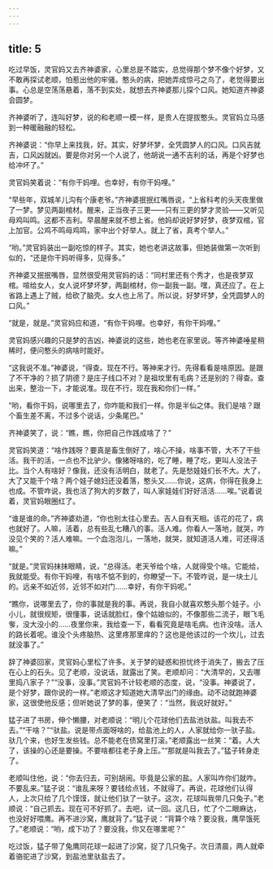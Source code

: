 ```yaml
---
---
---
```

title: 5
---



吃过早饭，灵官妈又去齐神婆家，心里总是不踏实，总觉得那个梦不像个好梦，又不敢再探试老顺，怕惹出他的牢骚。憨头的病，把她弄成惊弓之鸟了，老觉得要出事。心总是空荡荡悬着，落不到实处，就想去齐神婆那儿探个口风。她知道齐神婆会圆梦。

齐神婆听了，连叫好梦，说的和老顺一模一样，是贵人在提拔憨头。灵官妈立马感到一种暖融融的轻松。

齐神婆说：“你早上来找我，好。其实，好梦坏梦，全凭圆梦人的口风。口风吉就吉，口风凶就凶。要是你对另一个人说了，他胡说一通不吉利的话，再是个好梦也给冲坏了。”

灵官妈笑着说：“有你干妈哩。也幸好，有你干妈哩。”

“早些年，双城羊儿沟有个康老爷。”齐神婆抿抿红嘴唇说，“上省科考的头天夜里做了一梦。梦见两副棺材。醒来，正当夜子三更——只有三更的梦才灵验——又听见母鸡叫鸣。这都不吉利。早晨醒来就不想上省。他妈却说好梦好梦，夜梦双棺，官上加官。公鸡不鸣母鸡鸣，家中出个好举人。就上了省，真考个举人。”

“哟。”灵官妈装出一副吃惊的样子。其实，她也老讲这故事，但她装做第一次听到似的，“还是你干妈听得多，见得多。”

齐神婆又抿抿嘴唇，显然很受用灵官妈的话：“同村里还有个秀才，也是夜梦双棺。喧给女人，女人说坏梦坏梦，两副棺材，你一副我一副。嘿，真还应了。在上省路上遇上了贼，给砍了脑壳。女人也上吊了。所以说，好梦坏梦，全凭圆梦人的口风。”

“就是，就是。”灵官妈应和道，“有你干妈哩。也幸好，有你干妈哩。”

灵官妈感兴趣的只是梦的吉凶，神婆说的这些，她也老在家里说。等齐神婆唾星稍稀时，便问憨头的病啥时能好。

“这我说不准。”神婆说，“得查。现在不行。等神来才行。先得看看是啥原因。是跟了不干净的？损了阴德？是庄子线口不对？是祖坟里有毛病？还是别的？得查。查出来，整治一下，才能说准。现在不行，现在我和你们一样。”

“哟，看你干妈，说哪里去了，你咋能和我们一样。你是半仙之体。我们是啥？跟个畜生差不离，不过多个说话，少条尾巴。”

齐神婆笑了，说：“瞧，瞧，你把自己作践成啥了？”

灵官妈笑道：“啥作践呀？要真是畜生倒好了，啥心不操，啥事不管，大不了干些活。我干的活，一点也不比驴少。像猪呀啥的，吃了睡，睡了吃，更叫人没法子比。当个人有啥好？像我，还没有活明白，就老了。先是愁娃娃们长不大。大了，大了又能干个啥？两个娃子媳妇还没着落，憨头又……你说，这病，你得在我身上也成。不管咋说，我也活了狗大的岁数了，叫人家娃娃们好好活活……唉。”说着说着，灵官妈眼圈红了。

“谁是谁的命。”齐神婆劝道，“你也别太往心里去。吉人自有天相。该花的花了，病也就好了。人嘛，活着，总有些乱七糟八的事。活人难。你看人一落地，就哭，咋没见个笑的？活人难嘛。一个血泡泡儿，一落地，就哭，就知道活人难，可还得活嘛。”

“就是。”灵官妈抹抹眼睛，说，“总得活。老天爷给个啥，人就得受个啥。它能给，我就能受。有你干妈哩，有啥不惦不到的，你瞭望一下。不管咋说，是一块土儿的。远亲不如近邻，近邻不如对门……幸好，有你干妈呢。”

“瞧你，说哪里去了，你的事就是我的事。再说，我自小就喜欢憨头那个娃子。小小儿，就很规矩，很懂事，说话就脸红，像个姑娘似的，不像那些二流子，眼飞毛奓，没大没小的……夜里你来，我给查一下，看看究竟是啥毛病。也许没啥。活人的路长着呢。谁没个头疼脑热、这里疼那里痒的？这也是他该过的一个坎儿，过去就没事了。”

辞了神婆回家，灵官妈心里松了许多。关于梦的疑惑和担忧终于消失了，搬去了压在心上的石头。见了老顺，没说话，就露出了笑。老顺却问：“大清早的，又去哪里捣八家子？”“没事，没事。”灵官妈不计较老顺的态度，说，“没事。神婆说了，是个好梦，跟你说的一样。”老顺这才知道她大清早出门的缘由。动不动就跑神婆家，这很使他反感；但听她说了梦的事，便笑了：“当然，我说好就好。”

猛子进了书房，伸个懒腰，对老顺说：“明儿个花球他们去盐池驮盐。叫我去不去。”“干啥？”“驮盐。说是带点面呀啥的，给盐池上的人，人家就给你一驮子盐。驮几个来，也好生发些钱。总不能老在债窝里打滚。”老顺露出一丝笑：“着。人大了，该操的心还是要操。不要啥都往老子身上压。”“那就是叫我去了。”猛子转身走了。

老顺叫住他，说：“你去归去，可别胡闹。毕竟是公家的盐。人家叫咋你们就咋。不要乱来。”猛子说：“谁乱来呀？要钱给点钱，不就得了。再说，花球他们认得人，上次只给了几个馍馍，就让他们驮了一驮子。这次，花球叫我带几只兔子。”老顺说：“自己抓去。现在可不好抓了。去吧，试一回。这几日，忙了个二眼麻达，也没好好喂鹰。再不进沙窝，鹰就背了。”猛子说：“背算个啥？要没我，鹰早饿死了。”老顺说：“哟，成下功了？要没我，你又在哪里呢？”

吃过饭，猛子带了兔鹰同花球一起进了沙窝，捉了几只兔子。次日清晨，两人就牵着骆驼进了沙窝，到盐池里驮盐去了。